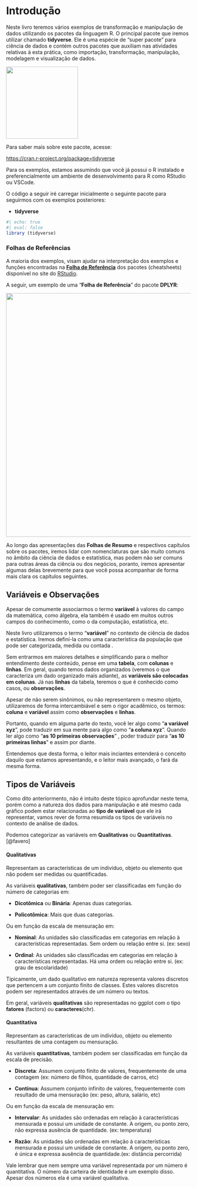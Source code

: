 # Introdução {.unnumbered}

Neste livro teremos vários exemplos de transformação e manipulação de dados utilizando os pacotes da linguagem R. O principal pacote que iremos utilizar chamado **tidyverse**. Ele é uma espécie de "super pacote" para ciência de dados e contém outros pacotes que auxiliam nas atividades relativas à esta prática, como importação, transformação, manipulação, modelagem e visualização de dados.

![](images/tidyverse-hex-stiker.jpg){width="196"}

Para saber mais sobre este pacote, acesse:

[https://cran.r-project.org/package=tidyverse](https://cran.r-project.org/package=tidyr){.uri}

Para os exemplos, estamos assumindo que você já possui o R instalado e preferencialmente um ambiente de desenvolvimento para R como RStudio ou VSCode.

O código a seguir iré carregar inicialmente o seguinte pacote para seguirmos com os exemplos posteriores:

-   **tidyverse**

```r
#| echo: true
#| eval: false
library (tidyverse)
```

### Folhas de Referências

A maioria dos exemplos, visam ajudar na interpretação dos exemplos e funções encontradas na [**Folha de Referência**](https://www.rstudio.com/resources/cheatsheets/) dos pacotes (cheatsheets) disponível no site do [RStudio](rstudio.com).

A seguir, um exemplo de uma "**Folha de Referência**" do pacote **DPLYR**:

![](images/data-transformation-cheatsheet01.jpg){width="663"}

Ao longo das apresentações das **Folhas de Resumo** e respectivos capítulos sobre os pacotes, iremos lidar com nomenclaturas que são muito comuns no âmbito da ciência de dados e estatística, mas podem não ser comuns para outras áreas da ciência ou dos negócios, poranto, iremos apresentar algumas delas brevemente para que você possa acompanhar de forma mais clara os capítulos seguintes.

## Variáveis e Observações

Apesar de comumente associarmos o termo **variável** à valores do campo da matemática, como álgebra, ela também é usado em muitos outros campos do conhecimento, como o da computação, estatística, etc.

Neste livro utilizaremos o termo "**variável**" no contexto de ciência de dados e estatística. Iremos definí-la como uma característica da população que pode ser categorizada, medida ou contada .

Sem entrarmos em maiores detalhes e simplificando para o melhor entendimento deste conteúdo, pense em uma **tabela**, com **colunas** e **linhas**. Em geral, quando temos dados organizados (veremos o que caracteriza um dado organizado mais adiante), as **variáveis são colocadas em colunas**. Já nas **linhas** da tabela, teremos o que é conhecido como casos, ou **observações**.

Apesar de não serem sinônimos, ou não representarem o mesmo objeto, utilizaremos de forma intercambiável e sem o rigor acadêmico, os termos: **coluna** e **variável** assim como **observações** e **linhas**.

Portanto, quando em alguma parte do texto, você ler algo como "**a variável xyz**", pode traduzir em sua mente para algo como "**a coluna xyz**". Quando ler algo como "**as 10 primeiras observações**" , poder traduzir para "**as 10 primeiras linhas**" e assim por diante.

Entendemos que desta forma, o leitor mais inciantes entenderá o conceito daquilo que estamos apresentando, e o leitor mais avançado, o fará da mesma forma.

## Tipos de Variáveis

Como dito anteriormento, não é intuito deste tópico aprofundar neste tema, porém como a natureza dos dados para manipulação e até mesmo cada gráfico podem estar relacionadas ao **tipo de variável** que ele irá representar, vamos rever de forma resumida os tipos de variáveis no contexto de análise de dados.

Podemos categorizar as variáveis em **Qualitativas** ou **Quantitativas**. [@favero]

#### Qualitativas

Representam as características de um indivíduo, objeto ou elemento que não podem ser medidas ou quantificadas.

As variáveis **qualitativas**, também poder ser classificadas em função do número de categorias em:

-   **Dicotômica** ou **Binária**: Apenas duas categorias.

-   **Policotômica**: Mais que duas categorias.

Ou em função da escala de mensuração em:

-   **Nominal**: As unidades são classificadas em categorias em relação à características representadas. Sem ordem ou relação entre si. (ex: sexo)

-   **Ordinal**: As unidades são classificadas em categorias em relação à características representadas. Há uma ordem ou relação entre si. (ex: grau de escolaridade)

Tipicamente, um dado qualitativo em natureza representa valores discretos que pertencem a um conjunto finito de classes. Estes valores discretos podem ser representados através de um número ou textos.

Em geral, variáveis **qualitativas** são representadas no ggplot com o tipo **fatores** (factors) ou **caracteres**(chr).

#### Quantitativa

Representam as características de um indivíduo, objeto ou elemento resultantes de uma contagem ou mensuração.

As variáveis **quantitativas**, também podem ser classificadas em função da escala de precisão.

-   **Discreta**: Assumem conjunto finito de valores, frequentemente de uma contagem (ex: número de filhos, quantidade de carros, etc)

-   **Contínua**: Assumem conjunto infinito de valores, frequentemente com resultado de uma mensuração (ex: peso, altura, salário, etc)

Ou em função da escala de mensuração em:

-   **Intervalar**: As unidades são ordenadas em relação à características mensurada e possui um unidade de constante. A origem, ou ponto zero, não expressa ausência de quantidade. (ex: temperatura)

-   **Razão**: As unidades são ordenadas em relação à características mensurada e possui um unidade de constante. A origem, ou ponto zero, é única e expressa ausência de quantidade.(ex: distância percorrida)

::: callout-caution
Vale lembrar que nem sempre uma variável representada por um número é quantitativa. O número da carteira de identidade é um exemplo disso. Apesar dos números ela é uma variável qualitativa.
:::

#### 
